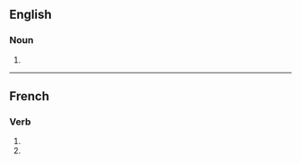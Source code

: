 ==English==

===Noun===
{{head|en|noun form}}

# {{plural of|compulsion|lang=en}}

----

==French==

===Verb===
{{head|fr|verb form}}

# {{inflection of|compulser||1|p|impf|indc|lang=fr}}
# {{inflection of|compulser||1|p|pres|subj|lang=fr}}